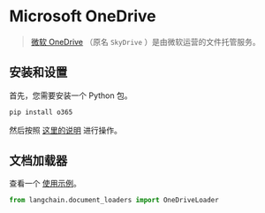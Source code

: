 # Microsoft OneDrive

> [微软 OneDrive](https://en.wikipedia.org/wiki/OneDrive) （原名 `SkyDrive` ）是由微软运营的文件托管服务。

## 安装和设置

首先，您需要安装一个 Python 包。

```bash
pip install o365
```

然后按照 [这里的说明](/docs/modules/data_connection/document_loaders/integrations/microsoft_onedrive.html) 进行操作。

## 文档加载器

查看一个 [使用示例](/docs/modules/data_connection/document_loaders/integrations/microsoft_onedrive.html)。


```python
from langchain.document_loaders import OneDriveLoader
```
